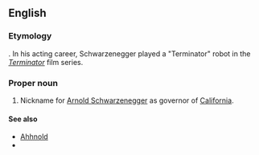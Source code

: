 {{also|governator}}
==English==

===Etymology===
{{blend|governor|Terminator}}. In his acting career, Schwarzenegger played a "Terminator" robot in the ''[[w:The Terminator|Terminator]]'' film series.

===Proper noun===
{{en-proper noun}}

# Nickname for [[Arnold Schwarzenegger]] as governor of [[California]].

====See also====
*[[Ahhnold]]
*{{pedia}}